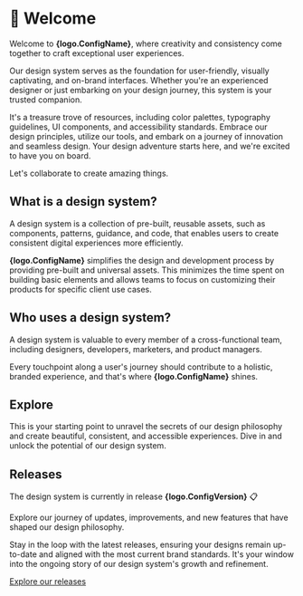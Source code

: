 
# 👋 Welcome

Welcome to **{logo.ConfigName}**, where creativity and consistency come together to craft exceptional user experiences.

Our design system serves as the foundation for user-friendly, visually captivating, and on-brand interfaces. Whether you're an experienced designer or just embarking on your design journey, this system is your trusted companion. 

It's a treasure trove of resources, including color palettes, typography guidelines, UI components, and accessibility standards. Embrace our design principles, utilize our tools, and embark on a journey of innovation and seamless design. Your design adventure starts here, and we're excited to have you on board. 

Let's collaborate to create amazing things.


## What is a design system?

A design system is a collection of pre-built, reusable assets, such as components, patterns, guidance, and code, that enables users to create consistent digital experiences more efficiently.

**{logo.ConfigName}** simplifies the design and development process by providing pre-built and universal assets. This minimizes the time spent on building basic elements and allows teams to focus on customizing their products for specific client use cases.


## Who uses a design system?

A design system is valuable to every member of a cross-functional team, including designers, developers, marketers, and product managers.

Every touchpoint along a user's journey should contribute to a holistic, branded experience, and that's where **{logo.ConfigName}** shines.


## Explore

This is your starting point to unravel the secrets of our design philosophy and create beautiful, consistent, and accessible experiences. Dive in and unlock the potential of our design system.

<Cards>
  <Card  title="🚀 Get Started" href="/get-started" />
  <Card  title="🌈 Brand" href="/brand" />
  <Card  title="🏠 Foundations" href="/foundations" />
  <Card  title="🔗 Tokens" href="/tokens" />
  <Card  title="💠 Components" href="/components" />
</Cards>


## Releases

The design system is currently in release **{logo.ConfigVersion}** 📋

Explore our journey of updates, improvements, and new features that have shaped our design philosophy. 

Stay in the loop with the latest releases, ensuring your designs remain up-to-date and aligned with the most current brand standards. It's your window into the ongoing story of our design system's growth and refinement.

[Explore our releases](/)